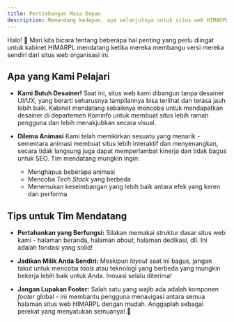```yaml
---
title: Pertimbangan Masa Depan 
description: Memandang kedepan, apa selanjutnya untuk situs web HIMARPL?
---
```


Halo! 👋 Mari kita bicara tentang beberapa hal penting yang perlu diingat untuk kabinet HIMARPL mendatang ketika mereka membangu versi mereka sendiri dari situs web organisasi ini.

## Apa yang Kami Pelajari

- **Kami Butuh Desainer!** Saat ini, situs web kami dibangun tanpa desainer UI/UX, yang berarti seharusnya tampilannya bisa terlihat dan terasa jauh lebih baik. Kabinet mendatang sebaiknya mencoba untuk mendapatkan desainer di departemen Kominfo untuk membuat situs lebih ramah pengguna dan lebih menakjubkan secara visual.

- **Dilema Animasi** Kami telah memikirkan sesuatu yang menarik - sementara animasi membuat situs lebih interaktif dan menyenangkan, secara tidak langsung juga dapat memperlambat kinerja dan tidak bagus untuk SEO. Tim mendatang mungkin ingin:
  - Menghapus beberapa animasi
  - Mencoba _Tech Stack_ yang berbeda
  - Menemukan keseimbangan yang lebih baik antara efek yang keren dan performa

## Tips untuk Tim Mendatang

- **Pertahankan yang Berfungsi:** Silakan memakai struktur dasar situs web kami - halaman beranda, halaman _about_, halaman dedikasi, dll. Ini adalah fondasi yang solid!

- **Jadikan Milik Anda Sendiri:** Meskipun _layout_ saat ini bagus, jangan takut untuk mencoba _tools_ atau teknologi yang berbeda yang mungkin bekerja lebih baik untuk Anda. Inovasi selalu diterima!

- **Jangan Lupakan Footer:** Salah satu yang wajib ada adalah komponen _footer_ global - ini membantu pengguna menavigasi antara semua halaman situs web HIMARPL dengan mudah. Anggaplah sebagai perekat yang menyatukan semuanya! 🔗
